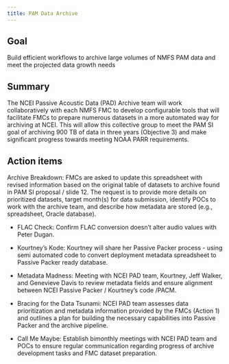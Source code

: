 ```yaml
---
title: PAM Data Archive
---
```


## Goal

Build efficient workflows to archive large volumes of NMFS PAM data and meet the projected data growth needs

## Summary

The NCEI Passive Acoustic Data (PAD) Archive team will work collaboratively with each NMFS FMC to develop configurable tools that will facilitate FMCs to prepare numerous datasets in a more automated way for archiving at NCEI. This will allow this collective group to meet the PAM SI goal of archiving 900 TB of data in three years (Objective 3) and make significant progress towards meeting NOAA PARR requirements.

## Action items

Archive Breakdown: FMCs are asked to update this spreadsheet with revised information based on the original table of datasets to archive found in PAM SI proposal / slide 12. The request is to provide more details on prioritized datasets, target month(s) for data submission, identify POCs to work with the archive team, and describe how metadata are stored (e.g., spreadsheet, Oracle database).

-   FLAC Check: Confirm FLAC conversion doesn’t alter audio values with Peter Dugan.

-   Kourtney’s Kode: Kourtney will share her Passive Packer process - using semi automated code to convert deployment metadata spreadsheet to Passive Packer ready database.

-   Metadata Madness: Meeting with NCEI PAD team, Kourtney, Jeff Walker, and Genevieve Davis to review metadata fields and ensure alignment between NCEI Passive Packer / Kourtney’s code /PACM.

-   Bracing for the Data Tsunami: NCEI PAD team assesses data prioritization and metadata information provided by the FMCs (Action 1) and outlines a plan for building the necessary capabilities into Passive Packer and the archive pipeline.

-   Call Me Maybe: Establish bimonthly meetings with NCEI PAD team and POCs to ensure regular communication regarding progress of archive development tasks and FMC dataset preparation.
